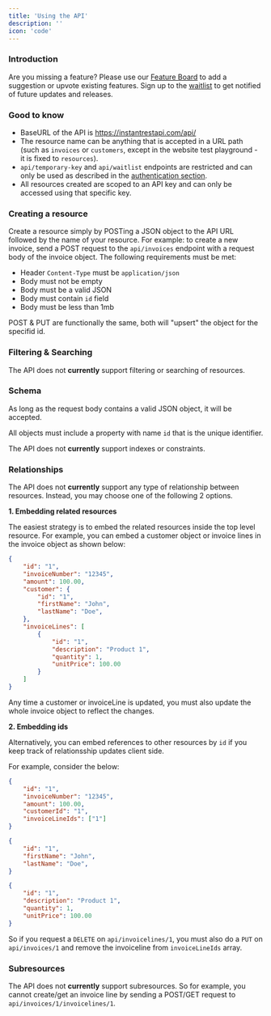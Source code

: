 ```yaml
---
title: 'Using the API'
description: ''
icon: 'code'
---
```


### Introduction


<Tip>Are you missing a feature? Please use our [Feature Board](https://insigh.to/b/instant-rest-api) to add a suggestion or upvote existing features. Sign up to the [waitlist](/api-reference/auth/overview) to get notified of future updates and releases.</Tip>

### Good to know
- BaseURL of the API is https://instantrestapi.com/api/
- The resource name can be anything that is accepted in a URL path (such as `invoices` or `customers`, except in the website test playground - it is fixed to `resources`).
- `api/temporary-key` and `api/waitlist` endpoints are restricted and can only be used as described in the [authentication section](/api-reference/auth/overview).
- All resources created are scoped to an API key and can only be accessed using that specific key. 

### Creating a resource
Create a resource simply by POSTing a JSON object to the API URL followed by the name of your resource.
For example: to create a new invoice, send a POST request to the `api/invoices` endpoint with a request body of the invoice object. 
The following requirements must be met:
- Header `Content-Type` must be `application/json`
- Body must not be empty
- Body must be a valid JSON 
- Body must contain `id` field
- Body must be less than 1mb

<Note>POST & PUT are functionally the same, both will "upsert" the object for the specifid id.</Note>

### Filtering & Searching
The API does not **currently** support filtering or searching of resources.  

### Schema
As long as the request body contains a valid JSON object, it will be accepted.

<Note>All objects must include a property with name `id` that is the unique identifier.</Note>

The API does not **currently** support indexes or constraints. 

### Relationships
The API does not **currently** support any type of relationship between resources. 
Instead, you may choose one of the following 2 options.

**1. Embedding related resources**

The easiest strategy is to embed the related resources inside the top level resource. For example, you can embed a customer object or invoice lines in the invoice object as shown below:

```json
{
    "id": "1",
    "invoiceNumber": "12345",
    "amount": 100.00,
    "customer": {
        "id": "1",
        "firstName": "John",
        "lastName": "Doe",
    },
    "invoiceLines": [
        {
            "id": "1",
            "description": "Product 1",
            "quantity": 1,
            "unitPrice": 100.00
        }
    ]
}
```
Any time a customer or invoiceLine is updated, you must also update the whole invoice object to reflect the changes. 

**2. Embedding ids**

Alternatively, you can embed references to other resources by `id` if you keep track of relationsship updates client side. 

For example, consider the below:

<CodeGroup>

```json api/invoices/1
{
    "id": "1",
    "invoiceNumber": "12345",
    "amount": 100.00,
    "customerId": "1",
    "invoiceLineIds": ["1"]
}
```

```json api/customers/1
{
    "id": "1",
    "firstName": "John",
    "lastName": "Doe",
}
```

```json api/invoicelines/1
{
    "id": "1",
    "description": "Product 1",
    "quantity": 1,
    "unitPrice": 100.00
}
```

</CodeGroup>

So if you request a `DELETE` on `api/invoicelines/1`, you must also do a `PUT` on `api/invoices/1` and remove the invoiceline from `invoiceLineIds` array. 

### Subresources
The API does not **currently** support subresources. So for example, you cannot create/get an invoice line by sending a POST/GET request to `api/invoices/1/invoicelines/1`.